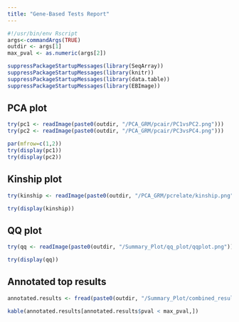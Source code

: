 ```yaml
---
title: "Gene-Based Tests Report"
---
```


```r
#!/usr/bin/env Rscript
args<-commandArgs(TRUE)
outdir <- args[1]
max_pval <- as.numeric(args[2])
```

```r
suppressPackageStartupMessages(library(SeqArray))
suppressPackageStartupMessages(library(knitr))
suppressPackageStartupMessages(library(data.table))
suppressPackageStartupMessages(library(EBImage))
```

## PCA plot
```r
try(pc1 <- readImage(paste0(outdir, "/PCA_GRM/pcair/PC1vsPC2.png")))
try(pc2 <- readImage(paste0(outdir, "/PCA_GRM/pcair/PC3vsPC4.png")))
```
```r
par(mfrow=c(1,2))
try(display(pc1))
try(display(pc2))
```

## Kinship plot
```r
try(kinship <- readImage(paste0(outdir, "/PCA_GRM/pcrelate/kinship.png")))
```
```r
try(display(kinship))
```

## QQ plot
```r
try(qq <- readImage(paste0(outdir, "/Summary_Plot/qq_plot/qqplot.png")))
```
```r
try(display(qq))
```

## Annotated top results
```r
annotated.results <- fread(paste0(outdir, "/Summary_Plot/combined_results/all_chr.csv"), header=T, stringsAsFactors=F)
```
```r
kable(annotated.results[annotated.results$pval < max_pval,])
```

